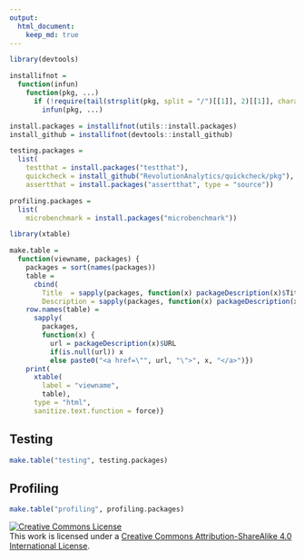 ```yaml
---
output: 
  html_document:
    keep_md: true
---
```


```r
library(devtools)

installifnot = 
  function(infun) 
    function(pkg, ...) 
      if (!require(tail(strsplit(pkg, split = "/")[[1]], 2)[[1]], character.only = TRUE))
        infun(pkg, ...)

install.packages = installifnot(utils::install.packages)
install_github = installifnot(devtools::install_github)

testing.packages = 
  list(
    testthat = install.packages("testthat"),
    quickcheck = install_github("RevolutionAnalytics/quickcheck/pkg"), 
    assertthat = install.packages("assertthat", type = "source"))

profiling.packages = 
  list(
    microbenchmark = install.packages("microbenchmark"))

```


```r
library(xtable)

make.table = 
  function(viewname, packages) {
    packages = sort(names(packages))
    table = 
      cbind(
        Title  = sapply(packages, function(x) packageDescription(x)$Title),
        Description = sapply(packages, function(x) packageDescription(x)$Description))
    row.names(table) = 
      sapply(
        packages, 
        function(x) {
          url = packageDescription(x)$URL
          if(is.null(url)) x
          else paste0("<a href=\"", url, "\">", x, "</a>")})
    print(
      xtable(
        label = "viewname",
        table),
      type = "html",
      sanitize.text.function = force)}
```
## Testing
```r

make.table("testing", testing.packages)
```
## Profiling
```r

make.table("profiling", profiling.packages)
```



<a rel="license" href="http://creativecommons.org/licenses/by-sa/4.0/"><img alt="Creative Commons License" style="border-width:0" src="https://i.creativecommons.org/l/by-sa/4.0/80x15.png" /></a><br />This work is licensed under a <a rel="license" href="http://creativecommons.org/licenses/by-sa/4.0/">Creative Commons Attribution-ShareAlike 4.0 International License</a>.

